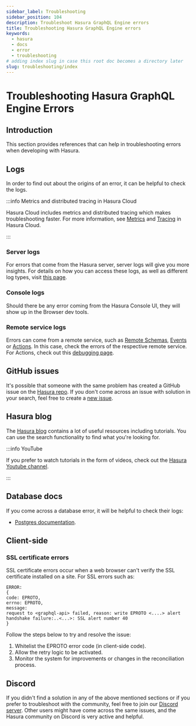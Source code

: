 ```yaml
---
sidebar_label: Troubleshooting
sidebar_position: 104
description: Troubleshoot Hasura GraphQL Engine errors
title: Troubleshooting Hasura GraphQL Engine errors
keywords:
  - hasura
  - docs
  - error
  - troubleshooting
# adding index slug in case this root doc becomes a directory later
slug: troubleshooting/index
---
```



# <Troubleshooting /> Troubleshooting Hasura GraphQL Engine Errors

## Introduction

This section provides references that can help in troubleshooting errors when developing with Hasura.

## Logs

In order to find out about the origins of an error, it can be helpful to check the logs.

:::info Metrics and distributed tracing in Hasura Cloud

Hasura Cloud includes metrics and distributed tracing which makes troubleshooting faster. For more information, see
[Metrics](/observability/overview.mdx) and [Tracing](/observability/tracing.mdx) in Hasura Cloud.

:::

### Server logs

For errors that come from the Hasura server, server logs will give you more insights. For details on how you can access
these logs, as well as different log types, visit [this page](/deployment/logging.mdx).

### Console logs

Should there be any error coming from the Hasura Console UI, they will show up in the Browser dev tools.

### Remote service logs

Errors can come from a remote service, such as [Remote Schemas](/remote-schemas/overview.mdx),
[Events](/event-triggers/overview.mdx) or [Actions](/actions/overview.mdx). In this case, check the errors of the
respective remote service. For Actions, check out this [debugging page](/actions/debugging.mdx).

## GitHub issues

It's possible that someone with the same problem has created a GitHub issue on the
[Hasura repo](https://github.com/hasura/graphql-engine/issues). If you don't come across an issue with solution in your
search, feel free to create a [new issue](https://github.com/hasura/graphql-engine/issues/new).

## Hasura blog

The [Hasura blog](https://hasura.io/blog/) contains a lot of useful resources including tutorials. You can use the
search functionality to find what you're looking for.

:::info YouTube

If you prefer to watch tutorials in the form of videos, check out the
[Hasura Youtube channel](https://www.youtube.com/channel/UCZo1ciR8pZvdD3Wxp9aSNhQ).

:::

## Database docs

If you come across a database error, it will be helpful to check their logs:

- [Postgres documentation](https://www.postgresql.org/docs/current/index.html).

## Client-side

### SSL certificate errors

SSL certificate errors occur when a web browser can't verify the SSL certificate installed on a site. For SSL errors
such as:

```
ERROR:
{
code: EPROTO,
errno: EPROTO,
message:
request to <graphql-api> failed, reason: write EPROTO <....> alert handshake failure:..<...>: SSL alert number 40
}
```

Follow the steps below to try and resolve the issue:

1. Whitelist the EPROTO error code (in client-side code).
2. Allow the retry logic to be activated.
3. Monitor the system for improvements or changes in the reconciliation process.

## Discord

If you didn't find a solution in any of the above mentioned sections or if you prefer to troubleshoot with the
community, feel free to join our [Discord server](https://hasura.io/discord). Other users might have come across the
same issues, and the Hasura community on Discord is very active and helpful.
